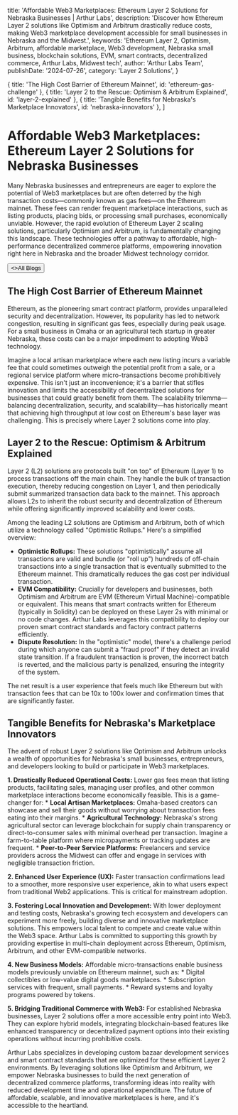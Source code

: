 
  title: 'Affordable Web3 Marketplaces: Ethereum Layer 2 Solutions for Nebraska Businesses | Arthur Labs',
  description: 'Discover how Ethereum Layer 2 solutions like Optimism and Arbitrum drastically reduce costs, making Web3 marketplace development accessible for small businesses in Nebraska and the Midwest.',
  keywords: 'Ethereum Layer 2, Optimism, Arbitrum, affordable marketplace, Web3 development, Nebraska small business, blockchain solutions, EVM, smart contracts, decentralized commerce, Arthur Labs, Midwest tech',
  author: 'Arthur Labs Team',
  publishDate: '2024-07-26',
  category: 'Layer 2 Solutions',
}

  { title: 'The High Cost Barrier of Ethereum Mainnet', id: 'ethereum-gas-challenge' },
  { title: 'Layer 2 to the Rescue: Optimism & Arbitrum Explained', id: 'layer-2-explained' },
  { title: 'Tangible Benefits for Nebraska\'s Marketplace Innovators', id: 'nebraska-innovators' },
]

<HeroPattern />

# Affordable Web3 Marketplaces: Ethereum Layer 2 Solutions for Nebraska Businesses

Many Nebraska businesses and entrepreneurs are eager to explore the potential of Web3 marketplaces but are often deterred by the high transaction costs—commonly known as gas fees—on the Ethereum mainnet. These fees can render frequent marketplace interactions, such as listing products, placing bids, or processing small purchases, economically unviable. However, the rapid evolution of Ethereum Layer 2 scaling solutions, particularly Optimism and Arbitrum, is fundamentally changing this landscape. These technologies offer a pathway to affordable, high-performance decentralized commerce platforms, empowering innovation right here in Nebraska and the broader Midwest technology corridor.

<div className="not-prose mt-6 mb-16 flex gap-3">
  <Button href="/blogs" arrow="left">
    <>All Blogs</>
  </Button>
</div>

<h2 id="ethereum-gas-challenge">The High Cost Barrier of Ethereum Mainnet</h2>

Ethereum, as the pioneering smart contract platform, provides unparalleled security and decentralization. However, its popularity has led to network congestion, resulting in significant gas fees, especially during peak usage. For a small business in Omaha or an agricultural tech startup in greater Nebraska, these costs can be a major impediment to adopting Web3 technology.

Imagine a local artisan marketplace where each new listing incurs a variable fee that could sometimes outweigh the potential profit from a sale, or a regional service platform where micro-transactions become prohibitively expensive. This isn't just an inconvenience; it's a barrier that stifles innovation and limits the accessibility of decentralized solutions for businesses that could greatly benefit from them. The scalability trilemma—balancing decentralization, security, and scalability—has historically meant that achieving high throughput at low cost on Ethereum's base layer was challenging. This is precisely where Layer 2 solutions come into play.

<h2 id="layer-2-explained">Layer 2 to the Rescue: Optimism & Arbitrum Explained</h2>

Layer 2 (L2) solutions are protocols built "on top" of Ethereum (Layer 1) to process transactions off the main chain. They handle the bulk of transaction execution, thereby reducing congestion on Layer 1, and then periodically submit summarized transaction data back to the mainnet. This approach allows L2s to inherit the robust security and decentralization of Ethereum while offering significantly improved scalability and lower costs.

Among the leading L2 solutions are Optimism and Arbitrum, both of which utilize a technology called "Optimistic Rollups." Here's a simplified overview:

*   **Optimistic Rollups:** These solutions "optimistically" assume all transactions are valid and bundle (or "roll up") hundreds of off-chain transactions into a single transaction that is eventually submitted to the Ethereum mainnet. This dramatically reduces the gas cost per individual transaction.
*   **EVM Compatibility:** Crucially for developers and businesses, both Optimism and Arbitrum are EVM (Ethereum Virtual Machine)-compatible or equivalent. This means that smart contracts written for Ethereum (typically in Solidity) can be deployed on these Layer 2s with minimal or no code changes. Arthur Labs leverages this compatibility to deploy our proven smart contract standards and factory contract patterns efficiently.
*   **Dispute Resolution:** In the "optimistic" model, there's a challenge period during which anyone can submit a "fraud proof" if they detect an invalid state transition. If a fraudulent transaction is proven, the incorrect batch is reverted, and the malicious party is penalized, ensuring the integrity of the system.

The net result is a user experience that feels much like Ethereum but with transaction fees that can be 10x to 100x lower and confirmation times that are significantly faster.

<h2 id="nebraska-innovators">Tangible Benefits for Nebraska's Marketplace Innovators</h2>

The advent of robust Layer 2 solutions like Optimism and Arbitrum unlocks a wealth of opportunities for Nebraska's small businesses, entrepreneurs, and developers looking to build or participate in Web3 marketplaces.

**1. Drastically Reduced Operational Costs:**
Lower gas fees mean that listing products, facilitating sales, managing user profiles, and other common marketplace interactions become economically feasible. This is a game-changer for:
    *   **Local Artisan Marketplaces:** Omaha-based creators can showcase and sell their goods without worrying about transaction fees eating into their margins.
    *   **Agricultural Technology:** Nebraska's strong agricultural sector can leverage blockchain for supply chain transparency or direct-to-consumer sales with minimal overhead per transaction. Imagine a farm-to-table platform where micropayments or tracking updates are frequent.
    *   **Peer-to-Peer Service Platforms:** Freelancers and service providers across the Midwest can offer and engage in services with negligible transaction friction.

**2. Enhanced User Experience (UX):**
Faster transaction confirmations lead to a smoother, more responsive user experience, akin to what users expect from traditional Web2 applications. This is critical for mainstream adoption.

**3. Fostering Local Innovation and Development:**
With lower deployment and testing costs, Nebraska's growing tech ecosystem and developers can experiment more freely, building diverse and innovative marketplace solutions. This empowers local talent to compete and create value within the Web3 space. Arthur Labs is committed to supporting this growth by providing expertise in multi-chain deployment across Ethereum, Optimism, Arbitrum, and other EVM-compatible networks.

**4. New Business Models:**
Affordable micro-transactions enable business models previously unviable on Ethereum mainnet, such as:
    *   Digital collectibles or low-value digital goods marketplaces.
    *   Subscription services with frequent, small payments.
    *   Reward systems and loyalty programs powered by tokens.

**5. Bridging Traditional Commerce with Web3:**
For established Nebraska businesses, Layer 2 solutions offer a more accessible entry point into Web3. They can explore hybrid models, integrating blockchain-based features like enhanced transparency or decentralized payment options into their existing operations without incurring prohibitive costs.

Arthur Labs specializes in developing custom bazaar development services and smart contract standards that are optimized for these efficient Layer 2 environments. By leveraging solutions like Optimism and Arbitrum, we empower Nebraska businesses to build the next generation of decentralized commerce platforms, transforming ideas into reality with reduced development time and operational expenditure. The future of affordable, scalable, and innovative marketplaces is here, and it's accessible to the heartland.

<div className="mt-16">
  <Socials />
</div>